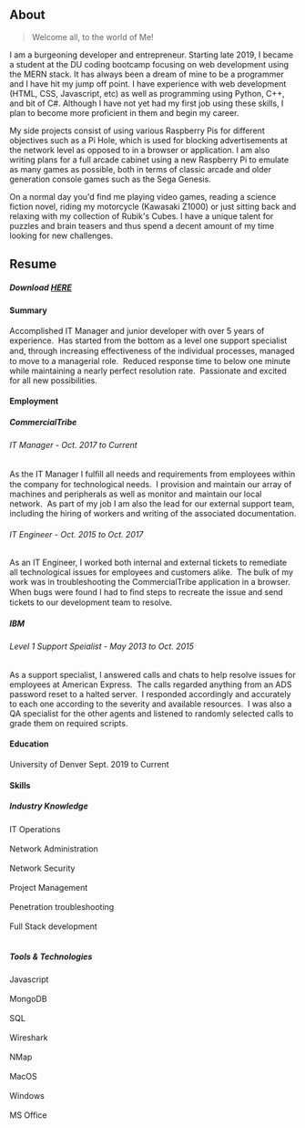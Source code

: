 ## About

> Welcome all, to the world of Me!

I am a burgeoning developer and entrepreneur. Starting late 2019, I became a student at the DU coding bootcamp focusing on web development using the MERN stack. It has always been a dream of mine to be a programmer and I have hit my jump off point. I have experience with web development (HTML, CSS, Javascript, etc) as well as programming using Python, C++, and bit of C#. Although I have not yet had my first job using these skills, I plan to become more proficient in them and begin my career.

My side projects consist of using various Raspberry Pis for different objectives such as a Pi Hole, which is used for blocking advertisements at the network level as opposed to in a browser or application. I am also writing plans for a full arcade cabinet using a new Raspberry Pi to emulate as many games as possible, both in terms of classic arcade and older generation console games such as the Sega Genesis.

On a normal day you'd find me playing video games, reading a science fiction novel, riding my motorcycle (Kawasaki Z1000) or just sitting back and relaxing with my collection of Rubik's Cubes. I have a unique talent for puzzles and brain teasers and thus spend a decent amount of my time looking for new challenges.

## Resume
##### Download <a href="/assets/Creddle _ Resume.pdf" download="bknutson-resume.pdf">HERE</a>
#### Summary
Accomplished IT Manager and junior developer with over 5 years of experience.  Has started from the bottom as a level one support specialist and, through increasing eﬀectiveness of the individual processes, managed to move to a managerial role.  Reduced response time to below one minute while maintaining a nearly perfect resolution rate.  Passionate and excited for all new possibilities.  
#### Employment
##### CommercialTribe
###### IT Manager - Oct. 2017 to Current
As the IT Manager I fulﬁll all needs and requirements from employees within the company for technological needs.  I provision and maintain our array of machines and peripherals as well as monitor and maintain our local network.  As part of my job I am also the lead for our external support team, including the hiring of workers and writing of the associated documentation.
###### IT Engineer - Oct. 2015 to Oct. 2017
As an IT Engineer, I worked both internal and external tickets to remediate all technological issues for employees and customers alike.  The bulk of my work was in troubleshooting the CommercialTribe application in a browser.  When bugs were found I had to ﬁnd steps to recreate the issue and send tickets to our development team to resolve.
##### IBM
###### Level 1 Support Speialist - May 2013 to Oct. 2015
As a support specialist, I answered calls and chats to help resolve issues for employees at American Express.  The calls regarded anything from an ADS password reset to a halted server.  I responded accordingly and accurately to each one according to the severity and available resources.  I was also a QA specialist for the other agents and listened to randomly selected calls to grade them on required scripts.
#### Education
University of Denver Sept. 2019 to Current
#### Skills
##### Industry Knowledge
IT Operations<br></br>
Network Administration<br></br>
Network Security<br></br>
Project Management<br></br>
Penetration troubleshooting<br></br>
Full Stack development<br></br>
##### Tools & Technologies
Javascript<br></br>
MongoDB<br></br>
SQL<br></br>
Wireshark<br></br>
NMap<br></br>
MacOS<br></br>
Windows<br></br>
MS Office<br></br>

